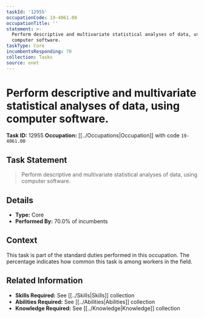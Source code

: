 ```yaml
---
taskId: '12955'
occupationCode: 19-4061.00
occupationTitle: ''
statement: >-
  Perform descriptive and multivariate statistical analyses of data, using
  computer software.
taskType: Core
incumbentsResponding: 70
collection: Tasks
source: onet
---
```

# Perform descriptive and multivariate statistical analyses of data, using computer software.

**Task ID:** 12955
**Occupation:** [[../Occupations|Occupation]] with code `19-4061.00`

## Task Statement

> Perform descriptive and multivariate statistical analyses of data, using computer software.

## Details

- **Type:** Core
- **Performed By:** 70.0% of incumbents

## Context

This task is part of the standard duties performed in this occupation. The percentage indicates how common this task is among workers in the field.

## Related Information

- **Skills Required:** See [[../Skills|Skills]] collection
- **Abilities Required:** See [[../Abilities|Abilities]] collection
- **Knowledge Required:** See [[../Knowledge|Knowledge]] collection
